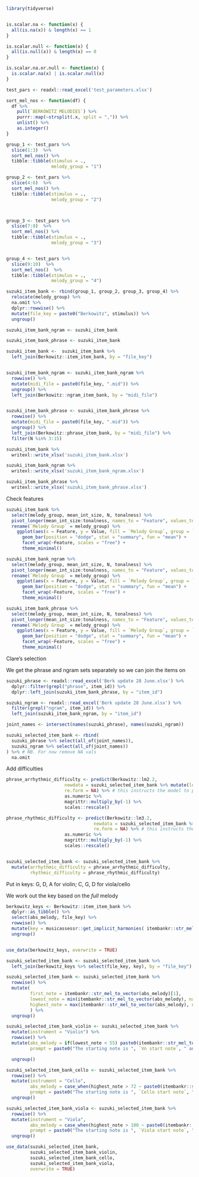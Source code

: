 


```r

library(tidyverse)


is.scalar.na <- function(x) {
  all(is.na(x)) & length(x) == 1
}

is.scalar.null <- function(x) {
  all(is.null(x)) & length(x) == 0
}

is.scalar.na.or.null <- function(x) {
  is.scalar.na(x) | is.scalar.null(x)
}


```


```r

test_pars <- readxl::read_excel('test_parameters.xlsx')

```


```r

sort_mel_nos <- function(df) {
  df %>% 
    pull(`BERKOWITZ MELODIES`) %>% 
    purrr::map(~strsplit(.x, split = ",")) %>% 
    unlist() %>% 
    as.integer()
}

```


```r

group_1 <- test_pars %>% 
  slice(1:3)  %>% 
  sort_mel_nos() %>% 
  tibble::tibble(stimulus = ., 
                 melody_group = "1")

group_2 <- test_pars %>% 
  slice(4:6)  %>% 
  sort_mel_nos() %>% 
  tibble::tibble(stimulus = ., 
                 melody_group = "2")



group_3 <- test_pars %>% 
  slice(7:8)  %>% 
  sort_mel_nos() %>% 
  tibble::tibble(stimulus = ., 
                 melody_group = "3")


group_4 <- test_pars %>% 
  slice(9:10)  %>% 
  sort_mel_nos()  %>% 
  tibble::tibble(stimulus = ., 
                 melody_group = "4")


```


```r

suzuki_item_bank <- rbind(group_1, group_2, group_3, group_4) %>% 
  relocate(melody_group) %>% 
  na.omit %>% 
  dplyr::rowwise() %>% 
  mutate(file_key = paste0("Berkowitz", stimulus)) %>% 
  ungroup()


```


```r

suzuki_item_bank_ngram <- suzuki_item_bank

suzuki_item_bank_phrase <- suzuki_item_bank

suzuki_item_bank <-  suzuki_item_bank %>% 
  left_join(Berkowitz::item_item_bank, by = "file_key")


suzuki_item_bank_ngram <- suzuki_item_bank_ngram %>% 
  rowwise() %>% 
  mutate(midi_file = paste0(file_key, ".mid")) %>% 
  ungroup() %>% 
  left_join(Berkowitz::ngram_item_bank, by = "midi_file")


suzuki_item_bank_phrase <- suzuki_item_bank_phrase %>% 
  rowwise() %>% 
  mutate(midi_file = paste0(file_key, ".mid")) %>% 
  ungroup() %>% 
  left_join(Berkowitz::phrase_item_bank, by = "midi_file") %>% 
  filter(N %in% 3:15)

```



```r

suzuki_item_bank %>% 
  writexl::write_xlsx('suzuki_item_bank.xlsx')

suzuki_item_bank_ngram %>% 
  writexl::write_xlsx('suzuki_item_bank_ngram.xlsx')

suzuki_item_bank_phrase %>% 
  writexl::write_xlsx('suzuki_item_bank_phrase.xlsx')

```


Check features

```r

suzuki_item_bank %>% 
  select(melody_group, mean_int_size, N, tonalness) %>% 
  pivot_longer(mean_int_size:tonalness, names_to = "Feature", values_to = "Value") %>% 
  rename(`Melody Group` = melody_group) %>% 
    ggplot(aes(x = Feature, y = Value, fill = `Melody Group`, group = `Melody Group`)) +
      geom_bar(position = "dodge", stat = "summary", fun = "mean") +
      facet_wrap(~Feature, scales = "free") +
      theme_minimal()


```


```r

suzuki_item_bank_ngram %>% 
  select(melody_group, mean_int_size, N, tonalness) %>% 
  pivot_longer(mean_int_size:tonalness, names_to = "Feature", values_to = "Value") %>% 
  rename(`Melody Group` = melody_group) %>% 
    ggplot(aes(x = Feature, y = Value, fill = `Melody Group`, group = `Melody Group`)) +
      geom_bar(position = "dodge", stat = "summary", fun = "mean") +
      facet_wrap(~Feature, scales = "free") +
      theme_minimal()


```

```r

suzuki_item_bank_phrase %>% 
  select(melody_group, mean_int_size, N, tonalness) %>% 
  pivot_longer(mean_int_size:tonalness, names_to = "Feature", values_to = "Value") %>% 
  rename(`Melody Group` = melody_group) %>% 
    ggplot(aes(x = Feature, y = Value, fill = `Melody Group`, group = `Melody Group`)) +
      geom_bar(position = "dodge", stat = "summary", fun = "mean") +
      facet_wrap(~Feature, scales = "free") +
      theme_minimal()


```





Clare's selection

We get the phrase and ngram sets separately so we can join the items on



```r

suzuki_phrase <- readxl::read_excel('Berk update 28 June.xlsx') %>% 
  dplyr::filter(grepl("phrase", item_id)) %>% 
  dplyr::left_join(suzuki_item_bank_phrase, by = "item_id") 

```



```r

suzuki_ngram <- readxl::read_excel('Berk update 28 June.xlsx') %>% 
  filter(grepl("ngram", item_id)) %>% 
  left_join(suzuki_item_bank_ngram, by = "item_id") 

```

```r

joint_names <- intersect(names(suzuki_phrase), names(suzuki_ngram))

suzuki_selected_item_bank <- rbind(
  suzuki_phrase %>% select(all_of(joint_names)),
  suzuki_ngram %>% select(all_of(joint_names))
) %>% # NB. For now remove NA vals
  na.omit

```




Add difficulties

```r


phrase_arrhythmic_difficulty <- predict(Berkowitz::lm2.2,
                      newdata = suzuki_selected_item_bank %>% mutate(log_freq = 0),
                      re.form = NA) %>% # this instructs the model to predict without random effects )
                      as.numeric %>%
                      magrittr::multiply_by(-1) %>%
                      scales::rescale()

phrase_rhythmic_difficulty <- predict(Berkowitz::lm3.2,
                                 newdata = suzuki_selected_item_bank %>% mutate(log_freq = 0),
                                 re.form = NA) %>% # this instructs the model to predict without random effects )
                      as.numeric %>%
                      magrittr::multiply_by(-1) %>%
                      scales::rescale()


suzuki_selected_item_bank <- suzuki_selected_item_bank %>% 
  mutate(arrhythmic_difficulty = phrase_arrhythmic_difficulty,
         rhythmic_difficulty = phrase_rhythmic_difficulty) 

```




Put in keys: G, D, A for violin; C, G, D for viola/cello

We work out the key based on the *full* melody

```r

berkowitz_keys <- Berkowitz::item_item_bank %>% 
  dplyr::as_tibble() %>% 
  select(abs_melody, file_key) %>%
  rowwise() %>% 
  mutate(key = musicassessr::get_implicit_harmonies( itembankr::str_mel_to_vector(abs_melody) )$key ) %>% 
  ungroup()


use_data(berkowitz_keys, overwrite = TRUE)

```


```r

suzuki_selected_item_bank <- suzuki_selected_item_bank %>% 
  left_join(berkowitz_keys %>% select(file_key, key), by = "file_key") 


```


```r

suzuki_selected_item_bank <- suzuki_selected_item_bank %>% 
  rowwise() %>% 
  mutate(
         first_note = itembankr::str_mel_to_vector(abs_melody)[1],
         lowest_note = min(itembankr::str_mel_to_vector(abs_melody), na.rm = TRUE),
         highest_note = max(itembankr::str_mel_to_vector(abs_melody), na.rm = TRUE)
         ) %>% 
  ungroup()

```


```r

suzuki_selected_item_bank_violin <- suzuki_selected_item_bank %>% 
  mutate(instrument = "Violin") %>% 
  rowwise() %>% 
  mutate(abs_melody = if(lowest_note < 55) paste0(itembankr::str_mel_to_vector(abs_melody) + 12, collapse = ",") else  abs_melody,
         prompt = paste0("The starting note is ", `Vn start note`, " and finger number is ", `Violin finger/string`, ".") ) %>% 

  ungroup()

```



```r

suzuki_selected_item_bank_cello <- suzuki_selected_item_bank %>% 
  rowwise() %>% 
  mutate(instrument = "Cello",
         abs_melody = case_when(highest_note > 72 ~ paste0(itembankr::str_mel_to_vector(abs_melody) - 12, collapse = ","), TRUE ~ abs_melody ),
         prompt = paste0("The starting note is ", `Cello start note`, " and finger number is ", `Cello finger/string`, ".") ) %>% 
  ungroup()

```


```r

suzuki_selected_item_bank_viola <- suzuki_selected_item_bank %>% 
  rowwise() %>% 
  mutate(instrument = "Viola",
         abs_melody = case_when(highest_note > 100 ~ paste0(itembankr::str_mel_to_vector(abs_melody) - 12, collapse = ","), TRUE ~ abs_melody ),
         prompt = paste0("The starting note is ", `Viola start note`, " and finger number is ", `Vla finger/string`, ".") ) %>% 
  ungroup()

```




```r

use_data(suzuki_selected_item_bank, 
         suzuki_selected_item_bank_violin, 
         suzuki_selected_item_bank_cello,
         suzuki_selected_item_bank_viola,
         overwrite = TRUE)

```








